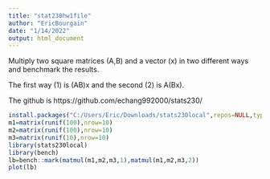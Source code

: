 ```yaml
---
title: "stat230hw1file"
author: "EricBourgain"
date: "1/14/2022"
output: html_document
---
```


Multiply two square matrices (A,B) and a vector (x) in two different ways and benchmark the results. 

The first way (1) is (AB)x and the second (2) is A(Bx).

The github is https://github.com/echang992000/stats230/

```r
install.packages("C:/Users/Eric/Downloads/stats230local",repos=NULL,type="source")
m1=matrix(runif(100),nrow=10)
m2=matrix(runif(100),nrow=10)
m3=matrix(runif(10),nrow=10)
library(stats230local)
library(bench)
lb=bench::mark(matmul(m1,m2,m3,1),matmul(m1,m2,m3,2))
plot(lb)
```

